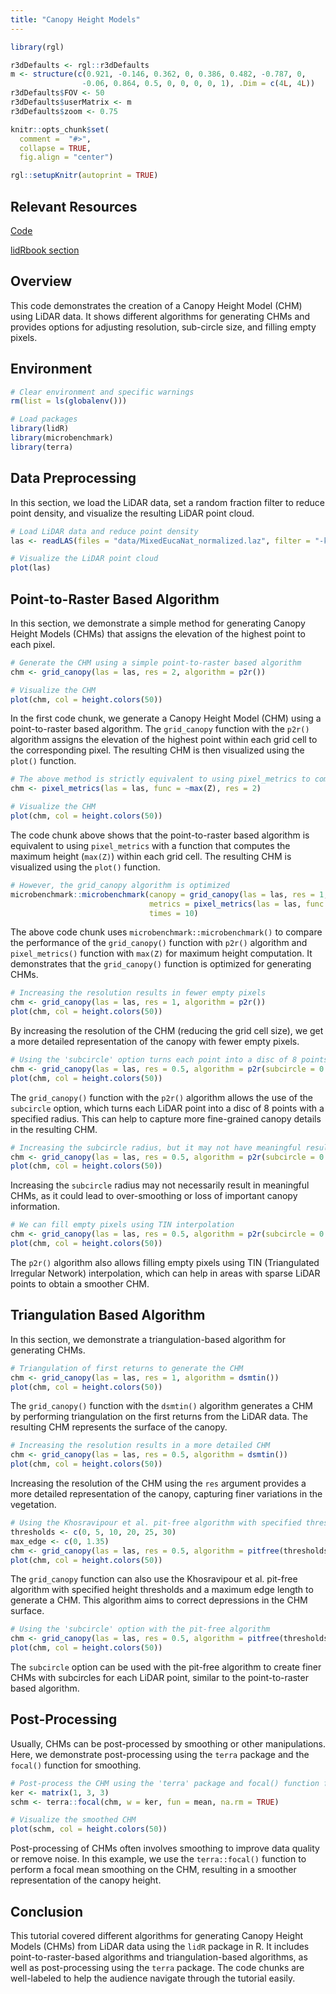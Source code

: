 ```yaml
---
title: "Canopy Height Models"
---
```


```r
library(rgl)

r3dDefaults <- rgl::r3dDefaults
m <- structure(c(0.921, -0.146, 0.362, 0, 0.386, 0.482, -0.787, 0, 
                -0.06, 0.864, 0.5, 0, 0, 0, 0, 1), .Dim = c(4L, 4L))
r3dDefaults$FOV <- 50
r3dDefaults$userMatrix <- m
r3dDefaults$zoom <- 0.75

knitr::opts_chunk$set(
  comment =  "#>", 
  collapse = TRUE,
  fig.align = "center")

rgl::setupKnitr(autoprint = TRUE)
```

## Relevant Resources

[Code](https://github.com/tgoodbody/lidRtutorial/blob/main/code/tutorials/04_chm.R)

[lidRbook section](https://r-lidar.github.io/lidRbook/chm.html)

## Overview

This code demonstrates the creation of a Canopy Height Model (CHM) using LiDAR data. It shows different algorithms for generating CHMs and provides options for adjusting resolution, sub-circle size, and filling empty pixels.

## Environment

```r
# Clear environment and specific warnings
rm(list = ls(globalenv()))

# Load packages
library(lidR)
library(microbenchmark)
library(terra)
```

## Data Preprocessing

In this section, we load the LiDAR data, set a random fraction filter to reduce point density, and visualize the resulting LiDAR point cloud.

```r
# Load LiDAR data and reduce point density
las <- readLAS(files = "data/MixedEucaNat_normalized.laz", filter = "-keep_random_fraction 0.4 -set_withheld_flag 0")

# Visualize the LiDAR point cloud
plot(las)
```

## Point-to-Raster Based Algorithm

In this section, we demonstrate a simple method for generating Canopy Height Models (CHMs) that assigns the elevation of the highest point to each pixel.

```r
# Generate the CHM using a simple point-to-raster based algorithm
chm <- grid_canopy(las = las, res = 2, algorithm = p2r())

# Visualize the CHM
plot(chm, col = height.colors(50))
```

In the first code chunk, we generate a Canopy Height Model (CHM) using a point-to-raster based algorithm. The `grid_canopy` function with the `p2r()` algorithm assigns the elevation of the highest point within each grid cell to the corresponding pixel. The resulting CHM is then visualized using the `plot()` function.

```r
# The above method is strictly equivalent to using pixel_metrics to compute max height
chm <- pixel_metrics(las = las, func = ~max(Z), res = 2)

# Visualize the CHM
plot(chm, col = height.colors(50))
```

The code chunk above shows that the point-to-raster based algorithm is equivalent to using `pixel_metrics` with a function that computes the maximum height (`max(Z)`) within each grid cell. The resulting CHM is visualized using the `plot()` function.

```r
# However, the grid_canopy algorithm is optimized
microbenchmark::microbenchmark(canopy = grid_canopy(las = las, res = 1, algorithm = p2r()),
                               metrics = pixel_metrics(las = las, func = ~max(Z), res = 1),
                               times = 10)
```

The above code chunk uses `microbenchmark::microbenchmark()` to compare the performance of the `grid_canopy()` function with `p2r()` algorithm and `pixel_metrics()` function with `max(Z)` for maximum height computation. It demonstrates that the `grid_canopy()` function is optimized for generating CHMs.

```r
# Increasing the resolution results in fewer empty pixels
chm <- grid_canopy(las = las, res = 1, algorithm = p2r())
plot(chm, col = height.colors(50))
```

By increasing the resolution of the CHM (reducing the grid cell size), we get a more detailed representation of the canopy with fewer empty pixels.

```r
# Using the 'subcircle' option turns each point into a disc of 8 points with a radius r
chm <- grid_canopy(las = las, res = 0.5, algorithm = p2r(subcircle = 0.15))
plot(chm, col = height.colors(50))
```

The `grid_canopy()` function with the `p2r()` algorithm allows the use of the `subcircle` option, which turns each LiDAR point into a disc of 8 points with a specified radius. This can help to capture more fine-grained canopy details in the resulting CHM.

```r
# Increasing the subcircle radius, but it may not have meaningful results
chm <- grid_canopy(las = las, res = 0.5, algorithm = p2r(subcircle = 0.8))
plot(chm, col = height.colors(50))
```

Increasing the `subcircle` radius may not necessarily result in meaningful CHMs, as it could lead to over-smoothing or loss of important canopy information.

```r
# We can fill empty pixels using TIN interpolation
chm <- grid_canopy(las = las, res = 0.5, algorithm = p2r(subcircle = 0.15, na.fill = tin()))
plot(chm, col = height.colors(50))
```

The `p2r()` algorithm also allows filling empty pixels using TIN (Triangulated Irregular Network) interpolation, which can help in areas with sparse LiDAR points to obtain a smoother CHM.

## Triangulation Based Algorithm

In this section, we demonstrate a triangulation-based algorithm for generating CHMs.

```r
# Triangulation of first returns to generate the CHM
chm <- grid_canopy(las = las, res = 1, algorithm = dsmtin())
plot(chm, col = height.colors(50))
```

The `grid_canopy()` function with the `dsmtin()` algorithm generates a CHM by performing triangulation on the first returns from the LiDAR data. The resulting CHM represents the surface of the canopy.

```r
# Increasing the resolution results in a more detailed CHM
chm <- grid_canopy(las = las, res = 0.5, algorithm = dsmtin())
plot(chm, col = height.colors(50))
```

Increasing the resolution of the CHM using the `res` argument provides a more detailed representation of the canopy, capturing finer variations in the vegetation.

```r
# Using the Khosravipour et al. pit-free algorithm with specified thresholds and maximum edge length
thresholds <- c(0, 5, 10, 20, 25, 30)
max_edge <- c(0, 1.35)
chm <- grid_canopy(las = las, res = 0.5, algorithm = pitfree(thresholds, max_edge))
plot(chm, col = height.colors(50))
```

The `grid_canopy` function can also use the Khosravipour et al. pit-free algorithm with specified height thresholds and a maximum edge length to generate a CHM. This algorithm aims to correct depressions in the CHM surface.

```r
# Using the 'subcircle' option with the pit-free algorithm
chm <- grid_canopy(las = las, res = 0.5, algorithm = pitfree(thresholds, max_edge, 0.1))
plot(chm, col = height.colors(50))
```

The `subcircle` option can be used with the pit-free algorithm to create finer CHMs with subcircles for each LiDAR point, similar to the point-to-raster based algorithm.

## Post-Processing

Usually, CHMs can be post-processed by smoothing or other manipulations. Here, we demonstrate post-processing using the `terra` package and the `focal()` function for smoothing.

```r
# Post-process the CHM using the 'terra' package and focal() function for smoothing
ker <- matrix(1, 3, 3)
schm <- terra::focal(chm, w = ker, fun = mean, na.rm = TRUE)

# Visualize the smoothed CHM
plot(schm, col = height.colors(50))
```

Post-processing of CHMs often involves smoothing to improve data quality or remove noise. In this example, we use the `terra::focal()` function to perform a focal mean smoothing on the CHM, resulting in a smoother representation of the canopy height.

## Conclusion

This tutorial covered different algorithms for generating Canopy Height Models (CHMs) from LiDAR data using the `lidR` package in R. It includes point-to-raster-based algorithms and triangulation-based algorithms, as well as post-processing using the `terra` package. The code chunks are well-labeled to help the audience navigate through the tutorial easily.

